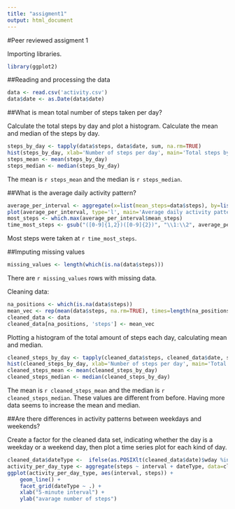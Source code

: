 ```yaml
---
title: "assigment1"
output: html_document
---
```

#Peer reviewed assigment 1

Importing libraries.
```r
library(ggplot2)
```

##Reading and processing the data

```r
data <- read.csv('activity.csv')
data$date <- as.Date(data$date)
```

##What is mean total number of steps taken per day?

Calculate the total steps by day and plot a histogram. Calculate the mean and median of the steps by day.

```r
steps_by_day <- tapply(data$steps, data$date, sum, na.rm=TRUE)
hist(steps_by_day, xlab='Number of steps per day', main='Total steps by day')
steps_mean <- mean(steps_by_day)
steps_median <- median(steps_by_day)

```

The mean is `r steps_mean` and the median is `r steps_median`.

##What is the average daily activity pattern?

```r
average_per_interval <- aggregate(x=list(mean_steps=data$steps), by=list(interval=data$interval), FUN=mean, na.rm=TRUE)
plot(average_per_interval, type='l', main='Average daily activity pattern', ylab='Average number of steps taken', xlab='Interval')
most_steps <- which.max(average_per_interval$mean_steps)
time_most_steps <- gsub("([0-9]{1,2})([0-9]{2})", "\\1:\\2", average_per_interval[most_steps,'interval'])

```

Most steps were taken at `r time_most_steps`.

##Imputing missing values

```r
missing_values <- length(which(is.na(data$steps)))
```

There are `r missing_values` rows with missing data.

Cleaning data:

```r
na_positions <- which(is.na(data$steps))
mean_vec <- rep(mean(data$steps, na.rm=TRUE), times=length(na_positions))
cleaned_data <- data
cleaned_data[na_positions, 'steps'] <- mean_vec
```

Plotting a histogram of the total amount of steps each day, calculating mean and median.

```r
cleaned_steps_by_day <- tapply(cleaned_data$steps, cleaned_data$date, sum)
hist(cleaned_steps_by_day, xlab='Number of steps per day', main='Total steps by day')
cleaned_steps_mean <- mean(cleaned_steps_by_day)
cleaned_steps_median <- median(cleaned_steps_by_day)

```

The mean is `r cleaned_steps_mean` and the median is `r cleaned_steps_median`. These values are different from before. Having more data seems to increase the mean and median.

##Are there differences in activity patterns between weekdays and weekends?

Create a factor for the cleaned data set, indicating whether the day is a weekday or a weekend day, then plot a time series plot for each kind of day.

```r
cleaned_data$dateType <-  ifelse(as.POSIXlt(cleaned_data$date)$wday %in% c(0,6), 'weekend', 'weekday')
activity_per_day_type <- aggregate(steps ~ interval + dateType, data=cleaned_data, mean)
ggplot(activity_per_day_type, aes(interval, steps)) + 
    geom_line() + 
    facet_grid(dateType ~ .) +
    xlab("5-minute interval") + 
    ylab("avarage number of steps")
```